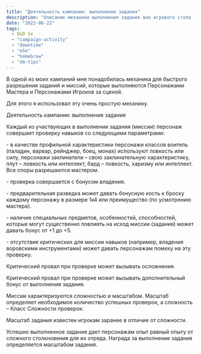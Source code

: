 ```yaml
---
title: "Деятельность кампании: выполнение задания"
description: "Описание механики выполнения задания вне игрового стола - за занавесом"
date: "2022-06-22"
tags:
  - D&D 5e
  - "campaign-activity"
  - "downtime"
  - "e5e"
  - "homebrew"
  - "dm-tips"
---
```


В одной из моих кампаний мне понадобилась механика для быстрого разрешения заданий и миссий, которые выполняются Персонажами Мастера и Персонажами Игроков за сценой.

Для этого я использовал эту очень простую механику.

Деятельность кампании: выполнение задания

Каждый из участвующих в выполнении задания (миссии) персонаж совершает проверку навыков со следующими параметрами:

\- в качестве профильной характеристики персонажи классов воитель (паладин, варвар, рейнджер, боец, монах) используют ловкость или силу, персонажи заклинатели – свою заклинательную характеристику, плут – ловкость или интеллект, бард – ловкость, харизму или интеллект. Все споры разрешаются мастером.

\- проверка совершается с бонусом владения.

\- предварительная разведка может давать бонусную кость к броску каждому персонажу в размере 1к4 или преимущество (по усмотрению мастера).

\- наличие специальных предметов, особенностей, способностей, которые могут существенно повлиять на исход миссии (задания) может давать бонус от +1 до +5.

\- отсутствие критических для миссии навыков (например, владения воровскими инструментами) может давать персонажам помеху на эту проверку.

Критический провал при проверке может вызывать осложнения.

Критический провал при проверке может вызывать дополнительный бонус от выполнения задания.

Миссии характеризуются сложностью и масштабом. Масштаб определяет необходимое количество успешных проверок, а сложность – Класс Сложности проверок.

Масштаб задания известен игрокам заранее в отличие от сложности.

Успешно выполненное задание дает персонажам опыт равный опыту от сложного столкновения для их отряда. Награда за выполнение задания определяется масштабом задания.
